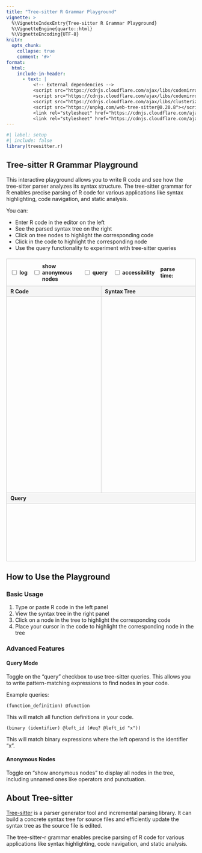 ```yaml
---
title: "Tree-sitter R Grammar Playground"
vignette: >
  %\VignetteIndexEntry{Tree-sitter R Grammar Playground}
  %\VignetteEngine{quarto::html}
  %\VignetteEncoding{UTF-8}
knitr:
  opts_chunk:
    collapse: true
    comment: '#>'
format:
  html:
    include-in-header:
      - text: |
          <!-- External dependencies -->
          <script src="https://cdnjs.cloudflare.com/ajax/libs/codemirror/5.65.13/codemirror.min.js"></script>
          <script src="https://cdnjs.cloudflare.com/ajax/libs/codemirror/5.65.13/mode/r/r.min.js"></script>
          <script src="https://cdnjs.cloudflare.com/ajax/libs/clusterize.js/0.18.0/clusterize.min.js"></script>
          <script src="https://unpkg.com/web-tree-sitter@0.20.8"></script>
          <link rel="stylesheet" href="https://cdnjs.cloudflare.com/ajax/libs/codemirror/5.65.13/codemirror.min.css">
          <link rel="stylesheet" href="https://cdnjs.cloudflare.com/ajax/libs/codemirror/5.65.13/theme/idea.min.css">
---
```


```r
#| label: setup
#| include: false
library(treesitter.r)
```

## Tree-sitter R Grammar Playground

This interactive playground allows you to write R code and see how the tree-sitter parser analyzes its syntax structure. The tree-sitter grammar for R enables precise parsing of R code for various applications like syntax highlighting, code navigation, and static analysis.

You can:

- Enter R code in the editor on the left
- See the parsed syntax tree on the right
- Click on tree nodes to highlight the corresponding code
- Click in the code to highlight the corresponding node
- Use the query functionality to experiment with tree-sitter queries

```{=html}
<div class="playground">
  <div class="playground-header">
    <div class="playground-controls">
      <div class="control-item">
        <input id="logging-checkbox" type="checkbox">
        <label for="logging-checkbox">log</label>
      </div>

      <div class="control-item">
        <input id="anonymous-nodes-checkbox" type="checkbox">
        <label for="anonymous-nodes-checkbox">show anonymous nodes</label>
      </div>

      <div class="control-item">
        <input id="query-checkbox" type="checkbox">
        <label for="query-checkbox">query</label>
      </div>

      <div class="control-item">
        <input id="accessibility-checkbox" type="checkbox">
        <label for="accessibility-checkbox">accessibility</label>
      </div>

      <div class="control-item">
        <label for="update-time">parse time: </label>
        <span id="update-time"></span>
      </div>
    </div>
  </div>

  <div class="playground-body">
    <!-- Code editor section -->
    <div class="playground-section code-section">
      <div class="playground-section-header">R Code</div>
      <div id="code-container" class="playground-section-content"></div>
    </div>

    <!-- Syntax tree section -->
    <div class="playground-section tree-section">
      <div class="playground-section-header">Syntax Tree</div>
      <div id="tree-container" class="playground-section-content"></div>
    </div>
  </div>

  <!-- Query section -->
  <div class="playground-section query-section">
    <div class="playground-section-header">Query</div>
    <div id="query-container" class="playground-section-content"></div>
  </div>
</div>
```

```{=html}
<style>
/* Basic playground CSS */
:root {
  --primary-color: #0550ae;
  --bg-color: #ffffff;
  --text-color: #333333;
  --border-color: #cccccc;
  --highlight-color: #e3f2fd;
  --error-color: #f44336;
}

.playground {
  display: flex;
  flex-direction: column;
  height: 800px;
  min-height: 700px;
  font-family: -apple-system, BlinkMacSystemFont, "Segoe UI", Roboto, Helvetica, Arial, sans-serif;
  margin: 20px 0;
  border: 1px solid var(--border-color);
}

.playground-header {
  padding: 10px;
  font-size: 16px;
  font-weight: bold;
  border-bottom: 1px solid var(--border-color);
  display: flex;
  justify-content: space-between;
  align-items: center;
}

.playground-controls {
  display: flex;
  gap: 15px;
  align-items: center;
  font-size: 14px;
}

.control-item {
  display: flex;
  align-items: center;
  gap: 4px;
}

.playground-body {
  display: flex;
  flex: 1;
  overflow: hidden;
}

.playground-section {
  display: flex;
  flex-direction: column;
  overflow: hidden;
  border-right: 1px solid var(--border-color);
}

.playground-section:last-child {
  border-right: none;
}

.playground-section-header {
  padding: 5px 10px;
  background-color: #f5f5f5;
  border-bottom: 1px solid var(--border-color);
  font-weight: bold;
  font-size: 14px;
}

.playground-section-content {
  flex: 1;
  overflow: auto;
  position: relative;
}

/* Code editor section */
.code-section {
  width: 50%;
}

/* Tree output section */
.tree-section {
  width: 50%;
}

/* Optional query section */
.query-section {
  width: 100%;
  height: 180px;
  flex: 0 0 auto;
  border-top: 1px solid var(--border-color);
  border-right: none;
}

/* Tree nodes */
.tree-row {
  padding: 2px 0;
  cursor: pointer;
  font-family: monospace;
  font-size: 12px;
  white-space: nowrap;
}

.tree-row:hover {
  background-color: var(--highlight-color);
}

.tree-row.cursor-highlighted {
  background-color: #e8f0fe;
  border-radius: 3px;
  font-weight: bold;
}

.field-name {
  color: #9a6700;
}

.node-type {
  color: #004d40;
}

.anonymous-node-type {
  color: #7d7d7d;
  font-style: italic;
}

.tree-node-position {
  color: #7d7d7d;
  font-size: 80%;
}

/* CodeMirror customizations */
.CodeMirror {
  height: 100%;
  font-family: monospace;
  font-size: 14px;
}

/* Error message */
.error-message {
  color: var(--error-color);
  padding: 10px;
  font-family: monospace;
  white-space: pre-wrap;
  font-size: 14px;
}

/* Query captures */
.capture-node {
  background-color: rgba(86, 156, 214, 0.2);
}

#update-time {
  font-family: monospace;
  min-width: 40px;
  display: inline-block;
}

/* Media queries for responsive layout */
@media (max-width: 768px) {
  .playground-body {
    flex-direction: column;
  }

  .code-section, .tree-section {
    width: 100%;
    height: 50%;
  }

  .playground-section {
    border-right: none;
    border-bottom: 1px solid var(--border-color);
  }

  .playground-section:last-child {
    border-bottom: none;
  }
}
</style>
```

```{=html}
<script>
// DOM elements we'll use
let codeEditor, tree, codeContainer, treeContainer, queryContainer, queryEditor;
// UI control elements
let loggingCheckbox, anonymousNodesCheckbox, queryCheckbox, accessibilityCheckbox, updateTimeSpan;
// Libraries we depend on
// The tree-sitter objects we'll use
let parser, rLanguage;
// Global logging flag
let loggingEnabled = false;

// Wait for page to load then initialize the playground
document.addEventListener('DOMContentLoaded', async function() {
  try {
    // Get the DOM elements
    codeContainer = document.getElementById('code-container');
    treeContainer = document.getElementById('tree-container');
    queryContainer = document.getElementById('query-container');
    loggingCheckbox = document.getElementById('logging-checkbox');
    anonymousNodesCheckbox = document.getElementById('anonymous-nodes-checkbox');
    queryCheckbox = document.getElementById('query-checkbox');
    accessibilityCheckbox = document.getElementById('accessibility-checkbox');
    updateTimeSpan = document.getElementById('update-time');

    // Initialize tree-sitter library with explicit path to web-tree-sitter WASM
    await TreeSitter.init({
      locateFile() {
        return 'https://unpkg.com/web-tree-sitter@0.20.8/tree-sitter.wasm';
      }
    });

    // Create parser
    parser = new TreeSitter();

    // Load the R language WASM file
    console.log('Web-tree-sitter initialized, loading R grammar...');

    // Use the same CDN approach as we do for the main tree-sitter WASM file
    console.log('Loading R grammar from CDN...');

    let rLanguage;
    try {
      // Use unpkg CDN to load the @davisvaughan/tree-sitter-r package's WASM file
      // This avoids path issues completely by using an absolute URL
      const wasmUrl = 'https://unpkg.com/@davisvaughan/tree-sitter-r@latest/tree-sitter-r.wasm';
      console.log('Attempting to load grammar from CDN:', wasmUrl);
      rLanguage = await TreeSitter.Language.load(wasmUrl);
      console.log('Successfully loaded R grammar from CDN');
    } catch (e) {
      console.error('Failed to load grammar from CDN:', e);

      // Fallback to local paths if CDN fails
      try {
        // Try relative paths as fallback
        const localWasmPath = '../playground/assets/tree-sitter-r.wasm';
        console.log('Attempting to load grammar locally:', localWasmPath);
        rLanguage = await TreeSitter.Language.load(localWasmPath);
        console.log('Successfully loaded R grammar from local path');
      } catch (e2) {
        console.error('All loading attempts failed:', e2);
        displayError('Failed to load R grammar. Check console for details.');
        throw e2;
      }
    }

    // Set language for parser
    parser.setLanguage(rLanguage);

    // Create code editor
    codeEditor = CodeMirror(codeContainer, {
      mode: 'r',
      lineNumbers: true,
      showCursorWhenSelecting: true,
      tabSize: 2,
      theme: 'default',
      value: 'foo <- function(\n  bar = 1,\n  baz = 2\n) {\n  list(bar, baz)\n}'
    });

    // Create query editor
    queryEditor = CodeMirror(queryContainer, {
      mode: 'text',
      lineNumbers: false,
      tabSize: 2,
      theme: 'default',
      placeholder: 'Enter a tree-sitter query...'
    });

    // Set up event handlers
    codeEditor.on('changes', debounce(parseCode, 250));
    codeEditor.on('cursorActivity', debounce(handleCursorMovement, 150));
    queryEditor.on('changes', debounce(runQuery, 250));

    // Set up checkbox event handlers
    loggingCheckbox.addEventListener('change', function() {
      loggingEnabled = this.checked;
      console.log('Logging ' + (loggingEnabled ? 'enabled' : 'disabled'));
    });

    anonymousNodesCheckbox.addEventListener('change', function() {
      parseCode(); // Re-render tree with/without anonymous nodes
    });

    queryCheckbox.addEventListener('change', function() {
      document.querySelector('.query-section').style.display =
        this.checked ? 'flex' : 'none';
    });
    
    // Initially hide the query section (to match official playground)
    document.querySelector('.query-section').style.display = 'none';

    // Initial parse
    parseCode();
  } catch (error) {
    console.error('Error initializing playground:', error);
    displayError('Failed to initialize playground: ' + error.message);
  }
});

// Parse current code and update the tree
function parseCode() {
  try {
    const code = codeEditor.getValue();
    const startTime = performance.now();

    // Parse the code
    tree = parser.parse(code);

    // Calculate parse time
    const endTime = performance.now();
    const parseTime = endTime - startTime;
    if (updateTimeSpan) {
      updateTimeSpan.textContent = parseTime.toFixed(1) + 'ms';
    }

    // Render the tree
    renderTree(tree.rootNode);
  } catch (error) {
    console.error('Error parsing code:', error);
    displayError('Error parsing code: ' + error.message);
  }
}

// Run a query on the current code
function runQuery() {
  if (!tree) return;

  try {
    const queryString = queryEditor.getValue().trim();

    if (!queryString) {
      parseCode(); // Re-render without query highlighting
      return;
    }

    const language = parser.getLanguage();
    const query = language.query(queryString);
    const matches = query.matches(tree.rootNode);

    // Highlight matching nodes in the code
    highlightMatches(matches);

    // Render tree with highlighting
    renderTree(tree.rootNode, matches);
  } catch (error) {
    console.error('Error running query:', error);
    displayError('Error in query: ' + error.message);
  }
}

function highlightMatches(matches) {
  // Clear previous highlights
  codeEditor.getAllMarks().forEach(m => m.clear());

  // Add new highlights
  matches.forEach(match => {
    match.captures.forEach(capture => {
      const { node } = capture;
      const start = { line: node.startPosition.row, ch: node.startPosition.column };
      const end = { line: node.endPosition.row, ch: node.endPosition.column };

      codeEditor.markText(start, end, {
        className: `capture-${capture.name || 'node'}`
      });
    });
  });
}

// Render the syntax tree
function renderTree(rootNode, matches = []) {
  if (!treeContainer) return;

  treeContainer.innerHTML = '';

  const cursor = tree.walk();

  // Create a document fragment for better performance
  const fragment = document.createDocumentFragment();

  function renderNode(depth = 0) {
    // Check if this node is highlighted by a query match
    const isHighlighted = matches.some(match =>
      match.captures.some(capture => capture.node.id === cursor.currentNode.id)
    );

    // Skip anonymous nodes if checkbox is not checked
    if (!cursor.nodeIsNamed && !anonymousNodesCheckbox.checked) {
      if (cursor.gotoFirstChild()) {
        do {
          renderNode(depth);
        } while (cursor.gotoNextSibling());
        cursor.gotoParent();
      }
      return;
    }

    const displayName = cursor.nodeIsNamed ? cursor.nodeType : `"${cursor.nodeType}"`;
    const start = cursor.startPosition;
    const end = cursor.endPosition;

    const row = document.createElement('div');
    row.className = isHighlighted ? 'tree-row highlighted' : 'tree-row';
    row.style.marginLeft = (depth * 12) + 'px';
    row.dataset.startRow = start.row;
    row.dataset.startColumn = start.column;
    row.dataset.endRow = end.row;
    row.dataset.endColumn = end.column;
    row.dataset.id = cursor.currentNode.id;

    const nodeType = document.createElement('span');
    nodeType.className = cursor.nodeIsNamed ? 'node-type' : 'anonymous-node-type';
    nodeType.textContent = displayName;
    row.appendChild(nodeType);

    const position = document.createElement('span');
    position.className = 'tree-node-position';
    position.textContent = ` [${start.row},${start.column} - ${end.row},${end.column}]`;
    row.appendChild(position);

    // Add event listener to highlight the corresponding code when clicked
    row.addEventListener('click', () => {
      codeEditor.focus();
      codeEditor.setSelection(
        { line: start.row, ch: start.column },
        { line: end.row, ch: end.column }
      );
    });

    fragment.appendChild(row);

    if (cursor.gotoFirstChild()) {
      do {
        renderNode(depth + 1);
      } while (cursor.gotoNextSibling());
      cursor.gotoParent();
    }
  }

  renderNode();
  treeContainer.appendChild(fragment);
}

// Helper function to display errors
function displayError(message) {
  const errorDiv = document.createElement('div');
  errorDiv.className = 'error-message';
  errorDiv.textContent = message;

  treeContainer.innerHTML = '';
  treeContainer.appendChild(errorDiv);
}

// Debounce function to limit how often a function is called
function debounce(func, wait) {
  let timeout;
  return function() {
    const context = this;
    const args = arguments;
    clearTimeout(timeout);
    timeout = setTimeout(() => func.apply(context, args), wait);
  };
}

// Handle cursor movement to highlight corresponding tree node
function handleCursorMovement() {
  if (!tree) return;

  const cursor = codeEditor.getCursor();
  const lineNumber = cursor.line;
  const column = cursor.ch;

  // Remove any existing highlights
  const highlighted = treeContainer.querySelectorAll('.tree-row.cursor-highlighted');
  highlighted.forEach(el => el.classList.remove('cursor-highlighted'));

  // Find all nodes that contain this position
  const treeRows = treeContainer.querySelectorAll('.tree-row');
  let bestMatch = null;
  let smallestSize = Infinity;

  treeRows.forEach(row => {
    const startRow = parseInt(row.dataset.startRow, 10);
    const startCol = parseInt(row.dataset.startColumn, 10);
    const endRow = parseInt(row.dataset.endRow, 10);
    const endCol = parseInt(row.dataset.endColumn, 10);

    // Check if position is within this node
    const containsPosition =
      (startRow < lineNumber || (startRow === lineNumber && startCol <= column)) &&
      (endRow > lineNumber || (endRow === lineNumber && endCol >= column));

    if (containsPosition) {
      // Calculate size of node (rough estimate by characters)
      const size = (endRow - startRow) * 1000 + (endCol - startCol);
      if (size < smallestSize) {
        bestMatch = row;
        smallestSize = size;
      }
    }
  });

  // Highlight the smallest node that contains the cursor
  if (bestMatch) {
    bestMatch.classList.add('cursor-highlighted');
    // Ensure it's visible in the viewport
    bestMatch.scrollIntoView({ behavior: 'smooth', block: 'center' });
  }
}
</script>
```

## How to Use the Playground

### Basic Usage

1. Type or paste R code in the left panel
2. View the syntax tree in the right panel
3. Click on a node in the tree to highlight the corresponding code
4. Place your cursor in the code to highlight the corresponding node in the tree

### Advanced Features

#### Query Mode

Toggle on the "query" checkbox to use tree-sitter queries. This allows you to write pattern-matching expressions to find nodes in your code.

Example queries:

```
(function_definition) @function
```

This will match all function definitions in your code.

```
(binary (identifier) @left_id (#eq? @left_id "x"))
```

This will match binary expressions where the left operand is the identifier "x".

#### Anonymous Nodes

Toggle on "show anonymous nodes" to display all nodes in the tree, including unnamed ones like operators and punctuation.

## About Tree-sitter

[Tree-sitter](https://tree-sitter.github.io/tree-sitter/) is a parser generator tool and incremental parsing library. It can build a concrete syntax tree for source files and efficiently update the syntax tree as the source file is edited.

The tree-sitter-r grammar enables precise parsing of R code for various applications like syntax highlighting, code navigation, and static analysis.
